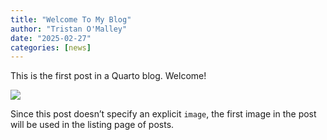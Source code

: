 ```yaml
---
title: "Welcome To My Blog"
author: "Tristan O'Malley"
date: "2025-02-27"
categories: [news]
---
```


This is the first post in a Quarto blog. Welcome!

![](thumbnail.jpg)

Since this post doesn't specify an explicit `image`, the first image in the post will be used in the listing page of posts.
